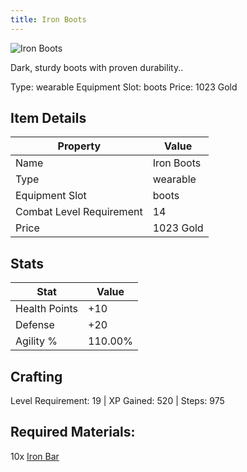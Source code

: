 ```yaml
---
title: Iron Boots
---
```


<div className="flex items-start gap-6 mb-8">
  <div className="flex-shrink-0">
    <img src="/assets/resources/smithing/iron_boots.png" alt="Iron Boots" className="w-24 h-24 border rounded-lg" />
  </div>
  <div className="flex-1">
    <div className="space-y-2">
      <p className="text-lg text-muted-foreground">Dark, sturdy boots with proven durability..</p>
      <div className="flex flex-wrap gap-4 text-sm">
        <span className="px-2 py-1 bg-green-100 dark:bg-green-900 rounded-md">
          Type: wearable
        </span>
        <span className="px-2 py-1 bg-purple-100 dark:bg-purple-900 rounded-md">
          Equipment Slot: boots
        </span>
        <span className="px-2 py-1 bg-yellow-100 dark:bg-yellow-900 rounded-md">
          Price: 1023 Gold
        </span>
      </div>
    </div>
  </div>
</div>

## Item Details
| Property | Value |
|----------|-------|
| Name | Iron Boots |
| Type | wearable |
| Equipment Slot | boots |
| Combat Level Requirement | 14 |
| Price | 1023 Gold |

## Stats
| Stat | Value |
|------|-------|
| Health Points | +10 |
| Defense | +20 |
| Agility % | 110.00% |

## Crafting
Level Requirement: 19 | XP Gained: 520 | Steps: 975

## Required Materials:
10x [Iron Bar](/docs/resources/individual/iron_bar)

